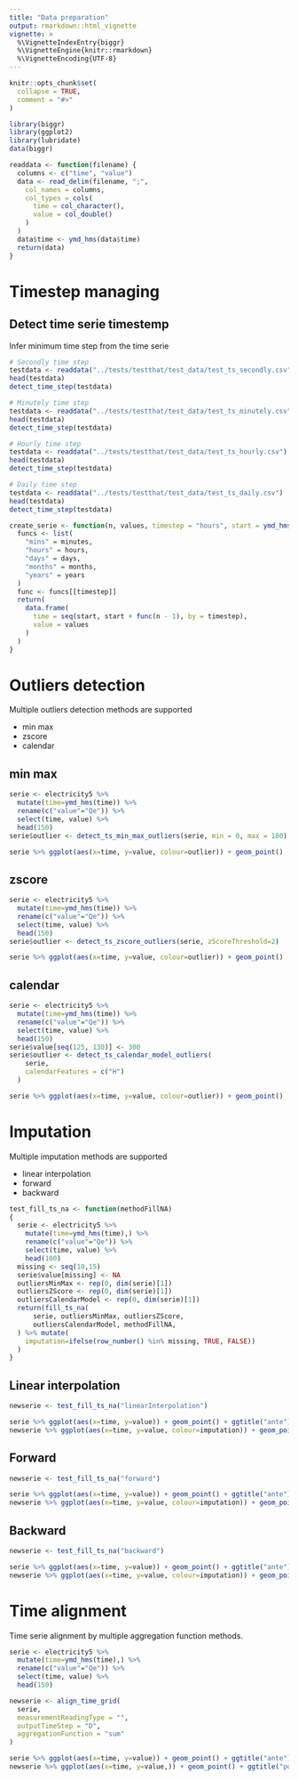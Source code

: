 ```yaml
---
title: "Data preparation"
output: rmarkdown::html_vignette
vignette: >
  %\VignetteIndexEntry{biggr}
  %\VignetteEngine{knitr::rmarkdown}
  %\VignetteEncoding{UTF-8}
---
```


```r
knitr::opts_chunk$set(
  collapse = TRUE,
  comment = "#>"
)
```

```r
library(biggr)
library(ggplot2)
library(lubridate)
data(biggr)
```

```r
readdata <- function(filename) {
  columns <- c("time", "value")
  data <- read_delim(filename, ";",
    col_names = columns,
    col_types = cols(
      time = col_character(),
      value = col_double()
    )
  )
  data$time <- ymd_hms(data$time)
  return(data)
}
```

# Timestep managing

## Detect time serie timestemp

Infer minimum time step from the time serie

```r
# Secondly time step
testdata <- readdata("../tests/testthat/test_data/test_ts_secondly.csv")
head(testdata)
detect_time_step(testdata)
```

```r
# Minutely time step
testdata <- readdata("../tests/testthat/test_data/test_ts_minutely.csv")
head(testdata)
detect_time_step(testdata)
```

```r
# Hourly time step
testdata <- readdata("../tests/testthat/test_data/test_ts_hourly.csv")
head(testdata)
detect_time_step(testdata)
```

```r
# Daily time step
testdata <- readdata("../tests/testthat/test_data/test_ts_daily.csv")
head(testdata)
detect_time_step(testdata)
```
```r
create_serie <- function(n, values, timestep = "hours", start = ymd_hms("2020-01-01 00:00:00")) {
  funcs <- list(
    "mins" = minutes,
    "hours" = hours,
    "days" = days,
    "months" = months,
    "years" = years
  )
  func <- funcs[[timestep]]
  return(
    data.frame(
      time = seq(start, start + func(n - 1), by = timestep),
      value = values
    )
  )
}
```

# Outliers detection

Multiple outliers detection methods are supported

- min max
- zscore
- calendar

## min max

```r
serie <- electricity5 %>%
  mutate(time=ymd_hms(time)) %>%
  rename(c("value"="Qe")) %>%
  select(time, value) %>%
  head(150)
serie$outlier <- detect_ts_min_max_outliers(serie, min = 0, max = 180)

serie %>% ggplot(aes(x=time, y=value, colour=outlier)) + geom_point()
```

## zscore

```r
serie <- electricity5 %>%
  mutate(time=ymd_hms(time)) %>%
  rename(c("value"="Qe")) %>%
  select(time, value) %>%
  head(150)
serie$outlier <- detect_ts_zscore_outliers(serie, zScoreThreshold=2)

serie %>% ggplot(aes(x=time, y=value, colour=outlier)) + geom_point()
```

## calendar

```r
serie <- electricity5 %>%
  mutate(time=ymd_hms(time)) %>%
  rename(c("value"="Qe")) %>%
  select(time, value) %>%
  head(150)
serie$value[seq(125, 130)] <- 300
serie$outlier <- detect_ts_calendar_model_outliers(
    serie,
    calendarFeatures = c("H")
  )

serie %>% ggplot(aes(x=time, y=value, colour=outlier)) + geom_point()
```

# Imputation

Multiple imputation methods are supported

- linear interpolation
- forward
- backward


```r
test_fill_ts_na <- function(methodFillNA)
{
  serie <- electricity5 %>%
    mutate(time=ymd_hms(time),) %>%
    rename(c("value"="Qe")) %>%
    select(time, value) %>%
    head(100)
  missing <- seq(10,15)
  serie$value[missing] <- NA
  outliersMinMax <- rep(0, dim(serie)[1])
  outliersZScore <- rep(0, dim(serie)[1])
  outliersCalendarModel <- rep(0, dim(serie)[1])
  return(fill_ts_na(
      serie, outliersMinMax, outliersZScore,
      outliersCalendarModel, methodFillNA,
  ) %>% mutate(
    imputation=ifelse(row_number() %in% missing, TRUE, FALSE))
  )
}
```

## Linear interpolation

```r
newserie <- test_fill_ts_na("linearInterpolation")

serie %>% ggplot(aes(x=time, y=value)) + geom_point() + ggtitle("ante")
newserie %>% ggplot(aes(x=time, y=value, colour=imputation)) + geom_point() + ggtitle("post")
```

## Forward

```r
newserie <- test_fill_ts_na("forward")

serie %>% ggplot(aes(x=time, y=value)) + geom_point() + ggtitle("ante")
newserie %>% ggplot(aes(x=time, y=value, colour=imputation)) + geom_point() + ggtitle("post")
```

## Backward

```r
newserie <- test_fill_ts_na("backward")

serie %>% ggplot(aes(x=time, y=value)) + geom_point() + ggtitle("ante")
newserie %>% ggplot(aes(x=time, y=value, colour=imputation)) + geom_point() + ggtitle("post")
```

# Time alignment

Time serie alignment by multiple aggregation function methods.

```r
serie <- electricity5 %>%
  mutate(time=ymd_hms(time),) %>%
  rename(c("value"="Qe")) %>%
  select(time, value) %>%
  head(150)

newserie <- align_time_grid(
  serie,
  measurementReadingType = "",
  outputTimeStep = "D",
  aggregationFunction = "sum"
)

serie %>% ggplot(aes(x=time, y=value)) + geom_point() + ggtitle("ante")
newserie %>% ggplot(aes(x=time, y=value,)) + geom_point() + ggtitle("post")
```
